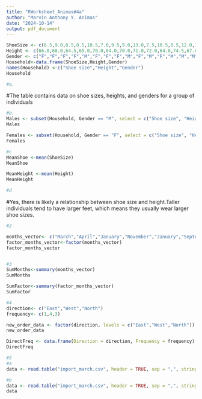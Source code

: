 ```yaml
---
title: "RWorksheet_Animas#4a"
author: "Marvin Anthony Y. Animas"
date: "2024-10-14"
output: pdf_document
---
```


```r
ShoeSize <- c(6.5,9.0,8.5,8.5,10.5,7.0,9.5,9.0,13.0,7.5,10.5,8.5,12.0,10.5,13.0,11.5,8.5,5.0,10.0,6.5,7.5,8.5,10.5,8.5,10.5,11.0,9.0,13.0)
Height <- c(66.0,68.0,64.5,65.0,70.0,64.0,70.0,71.0,72.0,64.0,74.5,67.0,71.0,71.0,77.0,72.0,59.0,62.0,72.0,66.0,64.0,67.0,73.0,69.0,72.0,70.0,69.0,70.0)
Gender <- c("F","F","F","F","M","F","F","F","M","F","M","F","M","M","M","M","F","F","M","F","F","M","M","F","M","M","M","M")
Household<-data.frame(ShoeSize,Height,Gender)
names(Household) <-c("Shoe size","Height","Gender")
Household
```
```r
#a.
```
#The table contains data on shoe sizes, heights, and genders for a group of individuals
```r
#b.
Males <- subset(Household, Gender == "M", select = c("Shoe size", "Height","Gender"))
Males
```
```r
Females <- subset(Household, Gender == "F", select = c("Shoe size", "Height","Gender"))
Females
```
```r
#c
MeanShoe <-mean(ShoeSize)
MeanShoe
```
```r
MeanHeight <-mean(Height)
MeanHeight
```
```r
#d
```
#Yes, there is likely a relationship between shoe size and height.Taller individuals tend to have larger feet, which means they usually wear larger shoe sizes. 
```r
#2

months_vector<- c("March","April","January","November","January","September","October","September","November","August","January","November","November","February","May","August","July","December","August","August","September","November","February","April")
factor_months_vector<-factor(months_vector)
factor_months_vector


#3
SumMonths<-summary(months_vector)
SumMonths

SumFactor<-summary(factor_months_vector)
SumFactor
```
```r
#4
direction<- c("East","West","North")
frequency<- c(1,4,3)

new_order_data <- factor(direction, levels = c("East","West","North"))
new_order_data

DirectFreq <- data.frame(Direction = direction, Frequency = frequency)
DirectFreq
```

```r
#5
#a
data <- read.table("import_march.csv", header = TRUE, sep = ",", stringsAsFactors = FALSE)

#b
data <- read.table("import_march.csv", header = TRUE, sep = ",", stringsAsFactors = FALSE)
data
```
